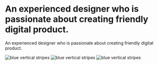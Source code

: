 
# An experienced designer who is passionate about creating friendly digital product.

<PageDescription>

An experienced designer who is passionate about creating friendly digital product.
</PageDescription>

<FeatureCard
    color="dark"
    href="/getting-started"
    title="Getting started"
    actionIcon="arrowRight"
    className="homepage-feature"
    >

<ArtDirection>

![blue vertical stripes](../images/blue-stripes-mobile.jpg)
![blue vertical stripes](../images/blue-stripes-tablet.jpg)
![blue vertical stripes](../images/blue-stripes.jpg)

</ArtDirection>

</FeatureCard>
